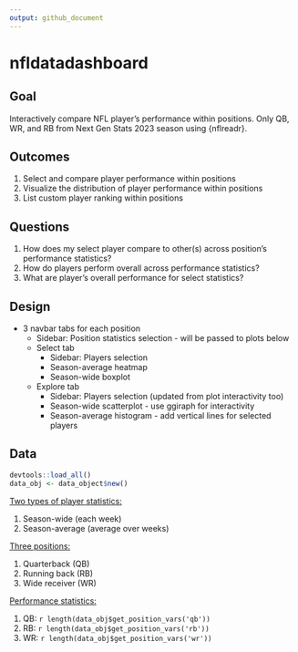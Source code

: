 ```yaml
---
output: github_document
---
```


<!-- README.md is generated from README.Rmd. Please edit that file -->

# nfldatadashboard

<!-- badges: start -->

<!-- badges: end -->

## Goal

Interactively compare NFL player's performance within positions. Only QB, WR, and RB from Next Gen Stats 2023 season using {nflreadr}.

## Outcomes

1.  Select and compare player performance within positions
2.  Visualize the distribution of player performance within positions
3.  List custom player ranking within positions

## Questions

1.  How does my select player compare to other(s) across position's performance statistics?
2.  How do players perform overall across performance statistics?
3.  What are player's overall performance for select statistics?

## Design

-   3 navbar tabs for each position
    -   Sidebar: Position statistics selection - will be passed to plots below
    -   Select tab
        -   Sidebar: Players selection
        -   Season-average heatmap
        -   Season-wide boxplot
    -   Explore tab
        -   Sidebar: Players selection (updated from plot interactivity too)
        -   Season-wide scatterplot - use ggiraph for interactivity
        -   Season-average histogram - add vertical lines for selected players

## Data

```r
devtools::load_all()
data_obj <- data_object$new()
```

[Two types of player statistics:]{.underline}

1.  Season-wide (each week)
2.  Season-average (average over weeks)

[Three positions:]{.underline}

1.  Quarterback (QB)
2.  Running back (RB)
3.  Wide receiver (WR)

[Performance statistics:]{.underline}

1.  QB: `r length(data_obj$get_position_vars('qb'))`
2.  RB: `r length(data_obj$get_position_vars('rb'))`
3.  WR: `r length(data_obj$get_position_vars('wr'))`

